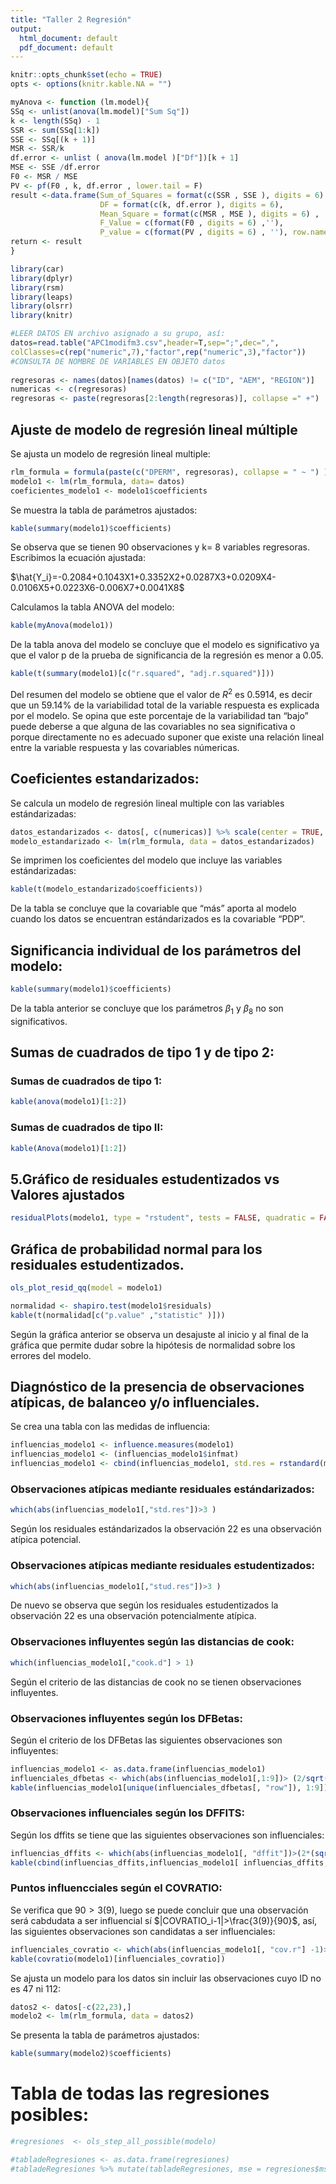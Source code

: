 ```yaml
---
title: "Taller 2 Regresión"
output:
  html_document: default
  pdf_document: default
---
```


```r
knitr::opts_chunk$set(echo = TRUE)
opts <- options(knitr.kable.NA = "")
```


```r
myAnova <- function (lm.model){
SSq <- unlist(anova(lm.model)["Sum Sq"])
k <- length(SSq) - 1
SSR <- sum(SSq[1:k])
SSE <- SSq[(k + 1)]
MSR <- SSR/k
df.error <- unlist ( anova(lm.model )["Df"])[k + 1]
MSE <- SSE /df.error
F0 <- MSR / MSE
PV <- pf(F0 , k, df.error , lower.tail = F)
result <-data.frame(Sum_of_Squares = format(c(SSR , SSE ), digits = 6) ,
                    DF = format(c(k, df.error ), digits = 6), 
                    Mean_Square = format(c(MSR , MSE ), digits = 6) , 
                    F_Value = c(format(F0 , digits = 6) ,''),
                    P_value = c(format(PV , digits = 6) , ''), row.names = c(" Model ", " Error "))
return <- result
}
```

```r
library(car)
library(dplyr)
library(rsm)
library(leaps)
library(olsrr)
library(knitr)
```


```r
#LEER DATOS EN archivo asignado a su grupo, así:
datos=read.table("APC1modifm3.csv",header=T,sep=";",dec=",",
colClasses=c(rep("numeric",7),"factor",rep("numeric",3),"factor"))
#CONSULTA DE NOMBRE DE VARIABLES EN OBJETO datos
 
regresoras <- names(datos)[names(datos) != c("ID", "AEM", "REGION")] 
numericas <- c(regresoras)
regresoras <- paste(regresoras[2:length(regresoras)], collapse =" +")


```


## Ajuste de modelo de regresión lineal múltiple

Se ajusta un modelo de regresión lineal multiple:

```r
rlm_formula = formula(paste(c("DPERM", regresoras), collapse = " ~ ") )
modelo1 <- lm(rlm_formula, data= datos)
coeficientes_modelo1 <- modelo1$coefficients
```

Se muestra la tabla de parámetros ajustados:
```r
kable(summary(modelo1)$coefficients)
```

Se observa que se tienen 90 observaciones y k= 8 variables regresoras. Escribimos la ecuación ajustada:

$\hat{Y_i}=-0.2084+0.1043X1+0.3352X2+0.0287X3+0.0209X4-0.0106X5+0.0223X6-0.006X7+0.0041X8$

Calculamos la tabla ANOVA del modelo:

```r
kable(myAnova(modelo1))
```

De la tabla anova del modelo se concluye que el modelo es significativo ya que el valor p de la prueba de significancia de la regresión es menor a 0.05.


```r
kable(t(summary(modelo1)[c("r.squared", "adj.r.squared")]))
```
Del resumen del modelo se obtiene que el valor de $R^2$ es 0.5914, es decir que un 59.14\% de la variabilidad total de la variable respuesta es explicada por el modelo. Se opina que este porcentaje de la variabilidad tan "bajo" puede deberse a que alguna de las covariables no sea significativa o porque directamente no es adecuado suponer que existe una relación lineal entre la variable respuesta y las covariables númericas.

## Coeficientes estandarizados:

Se calcula un modelo de regresión lineal multiple con las variables estándarizadas:

```r
datos_estandarizados <- datos[, c(numericas)] %>% scale(center = TRUE, scale = TRUE) %>% data.frame()
modelo_estandarizado <- lm(rlm_formula, data = datos_estandarizados)
```

Se imprimen los coeficientes del modelo que incluye las variables estándarizadas:

```r
kable(t(modelo_estandarizado$coefficients))
```
De la tabla se concluye que la covariable que "más" aporta al modelo cuando los datos se encuentran estándarizados es la covariable "PDP".

## Significancia individual de los parámetros del modelo:

```r
kable(summary(modelo1)$coefficients)
```
De la tabla anterior se concluye que los parámetros $\beta_1$ y $\beta_8$ no son significativos.


## Sumas de cuadrados de tipo 1 y de tipo 2:

### Sumas de cuadrados de tipo 1:

```r
kable(anova(modelo1)[1:2])
```

### Sumas de cuadrados de tipo II:

```r
kable(Anova(modelo1)[1:2])
```

## 5.Gráfico de residuales estudentizados vs Valores ajustados

```r
residualPlots(modelo1, type = "rstudent", tests = FALSE, quadratic = FALSE, fit = TRUE)
```

## Gráfica de probabilidad normal para los residuales estudentizados.

```r
ols_plot_resid_qq(model = modelo1)
```
```r
normalidad <- shapiro.test(modelo1$residuals)
kable(t(normalidad[c("p.value" ,"statistic" )]))
```
Según la gráfica anterior se observa un desajuste al inicio y al final de la gráfica que permite dudar sobre la hipótesis de normalidad sobre los errores del modelo.

## Diagnóstico de la presencia de observaciones atípicas, de balanceo y/o influenciales.

Se crea una tabla con las medidas de influencia:


```r
influencias_modelo1 <- influence.measures(modelo1)
influencias_modelo1 <- (influencias_modelo1$infmat)
influencias_modelo1 <- cbind(influencias_modelo1, std.res = rstandard(modelo1), stud.res = rstudent(modelo1))
```

### Observaciones atípicas mediante residuales estándarizados:

```r
which(abs(influencias_modelo1[,"std.res"])>3 )
```

Según los residuales estándarizados la observación 22 es una observación atípica potencial.

### Observaciones atípicas mediante residuales estudentizados:

```r
which(abs(influencias_modelo1[,"stud.res"])>3 )
```

De nuevo se observa que según los residuales estudentizados la observación 22 es una observación potencialmente atípica.

### Observaciones influyentes según las distancias de cook:

```r
which(influencias_modelo1[,"cook.d"] > 1)
```
Según el criterio de las distancias de cook no se tienen observaciones influyentes.

### Observaciones influyentes según los DFBetas:

Según el criterio de los DFBetas las siguientes observaciones son influyentes:

```r
influencias_modelo1 <- as.data.frame(influencias_modelo1)
influenciales_dfbetas <- which(abs(influencias_modelo1[,1:9])> (2/sqrt(90)),arr.ind = TRUE)
kable(influencias_modelo1[unique(influenciales_dfbetas[, "row"]), 1:9])
```
### Observaciones influenciales según los DFFITS:

Según los dffits se tiene que las siguientes observaciones son influenciales:

```r
influencias_dffits <- which(abs(influencias_modelo1[, "dffit"])>(2*(sqrt(9/90))))
kable(cbind(influencias_dffits,influencias_modelo1[ influencias_dffits,c("dffit")]))
```

### Puntos influencciales según el COVRATIO:

Se verifica que $90>3(9)$, luego se puede concluir que una observación será cabdudata a ser influencial sí $|COVRATIO_i-1|>\frac{3(9)}{90}$, así, las siguientes observaciones son candidatas a ser influenciales:

```r
influenciales_covratio <- which(abs(influencias_modelo1[, "cov.r"] -1)> (3*9/90))
kable(covratio(modelo1)[influenciales_covratio])
```

Se ajusta un modelo para los datos sin incluir las observaciones cuyo ID no es 47 ni 112:

```r
datos2 <- datos[-c(22,23),]
modelo2 <- lm(rlm_formula, data = datos2)
```

Se presenta la tabla de parámetros ajustados:

```r
kable(summary(modelo2)$coefficients)
```


# Tabla de todas las regresiones posibles:
```r
#regresiones  <- ols_step_all_possible(modelo)
```

```r
#tabladeRegresiones <- as.data.frame(regresiones)
#tabladeRegresiones %>% mutate(tabladeRegresiones, mse = regresiones$msep)
```



